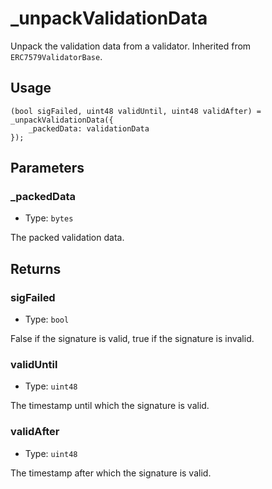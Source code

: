 # \_unpackValidationData

Unpack the validation data from a validator. Inherited from `ERC7579ValidatorBase`.

## Usage

```solidity copy
(bool sigFailed, uint48 validUntil, uint48 validAfter) = _unpackValidationData({
    _packedData: validationData
});
```

## Parameters

### \_packedData

- Type: `bytes`

The packed validation data.

## Returns

### sigFailed

- Type: `bool`

False if the signature is valid, true if the signature is invalid.

### validUntil

- Type: `uint48`

The timestamp until which the signature is valid.

### validAfter

- Type: `uint48`

The timestamp after which the signature is valid.
